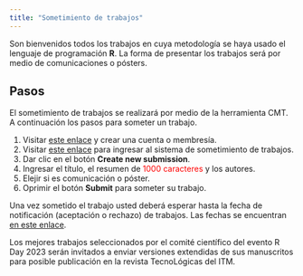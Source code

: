 ```yaml
---
title: "Sometimiento de trabajos"
---
```


Son bienvenidos todos los trabajos en cuya metodología se haya usado el lenguaje de programación __R__. La forma de presentar los trabajos será por medio de comunicaciones o pósters.

## Pasos
El sometimiento de trabajos se realizará por medio de la herramienta CMT. A continuación los pasos para someter un trabajo.

1. Visitar [este enlace](https://cmt3.research.microsoft.com/User/Login){target="_blank"} y crear una cuenta o membresía.
1. Visitar [este enlace](https://cmt3.research.microsoft.com/RDay2023){target="_blank"} para ingresar al sistema de sometimiento de trabajos.
1. Dar clic en el botón __Create new submission__.
1. Ingresar el título, el resumen de <span style="color: red;">1000 caracteres</span> y los autores.
1. Elejir si es comunicación o póster.
1. Oprimir el botón __Submit__ para someter su trabajo.

Una vez sometido el trabajo usted deberá esperar hasta la fecha de notificación (aceptación o rechazo) de trabajos. Las fechas se encuentran [en este enlace](fechas.html).

Los mejores trabajos seleccionados por el comité científico del evento R Day 2023 serán invitados a enviar versiones extendidas de sus manuscritos para posible publicación en la revista TecnoLógicas del ITM.
